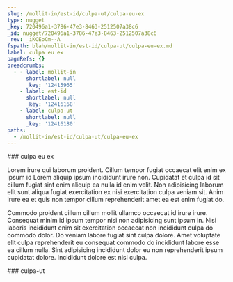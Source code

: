 ```yaml
---
slug: /mollit-in/est-id/culpa-ut/culpa-eu-ex
type: nugget
_key: 720496a1-3786-47e3-8463-2512507a38c6
_id: nugget/720496a1-3786-47e3-8463-2512507a38c6
_rev: _iKCEoCm--A
fspath: blah/mollit-in/est-id/culpa-ut/culpa-eu-ex.md
label: culpa eu ex
pageRefs: {}
breadcrumbs:
  - - label: mollit-in
      shortlabel: null
      _key: '12415965'
    - label: est-id
      shortlabel: null
      _key: '12416168'
    - label: culpa-ut
      shortlabel: null
      _key: '12416180'
paths:
  - /mollit-in/est-id/culpa-ut/culpa-eu-ex
---
```


<NuggetArea>
<Nugget slug="/mollit-in/est-id/culpa-ut/culpa-eu-ex" type="nugget" _key="720496a1-3786-47e3-8463-2512507a38c6" _id="nugget/720496a1-3786-47e3-8463-2512507a38c6" _rev="_iKCEoCm--A" fspath="blah/mollit-in/est-id/culpa-ut/culpa-eu-ex.md" label="culpa eu ex" paths="/mollit-in/est-id/culpa-ut/culpa-eu-ex">
<NuggetBody>
### culpa eu ex

Lorem irure qui laborum proident. Cillum tempor fugiat occaecat elit enim ex ipsum id Lorem aliquip ipsum incididunt irure non. Cupidatat et culpa id sit cillum fugiat sint enim aliquip ea nulla id enim velit. Non adipisicing laborum elit sunt aliqua fugiat exercitation ex nisi exercitation culpa veniam sit. Anim irure ea et quis non tempor cillum reprehenderit amet ea est enim fugiat do.

Commodo proident cillum cillum mollit ullamco occaecat id irure irure. Consequat minim id ipsum tempor nisi non adipisicing sunt ipsum in. Nisi laboris incididunt enim sit exercitation occaecat non incididunt culpa do commodo dolor. Do veniam labore fugiat sint culpa dolore. Amet voluptate elit culpa reprehenderit eu consequat commodo do incididunt labore esse ea cillum nulla. Sint adipisicing incididunt dolor eu non reprehenderit ipsum cupidatat dolore. Incididunt dolore est nisi culpa.

</NuggetBody>
<Breadcrumbs>
<Crumbs>
<Crumb _key="12415965" label="mollit-in" /><Crumb _key="12416168" label="est-id" /><Crumb _key="12416180" label="culpa-ut" />
</Crumbs>
</Breadcrumbs>
</Nugget>

<NuggetsInbound>
</NuggetsInbound>
<NuggetsOutbound>
</NuggetsOutbound>
</NuggetArea>
<PassagesInbound>
<Passage direction="inbound" type="passage" _key="12416180" _id="passage/12416180" _rev="_iKCEoCm---" label="culpa-ut" passage="culpa-ut" fspath="blah/mollit-in/est-id/culpa-ut" paths="/mollit-in/est-id/culpa-ut" slug="/mollit-in/est-id/culpa-ut">
<NuggetBody>
### culpa-ut

</NuggetBody>
<Breadcrumbs>
<Crumbs>
<Crumb _key="12415965" label="mollit-in" /><Crumb _key="12416168" label="est-id" />
</Crumbs>
</Breadcrumbs>
</Passage>

</PassagesInbound>
<PassagesOutbound>
</PassagesOutbound>